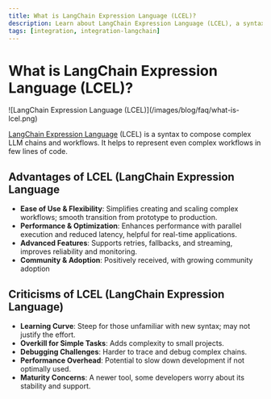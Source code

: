 ```yaml
---
title: What is LangChain Expression Language (LCEL)?
description: Learn about LangChain Expression Language (LCEL), a syntax for composing complex LLM chains and workflows. Discover its advantages, criticisms, and how it simplifies creating and scaling complex workflows.
tags: [integration, integration-langchain]
---
```


# What is LangChain Expression Language (LCEL)?

<Frame fullWidth>
  ![LangChain Expression Language (LCEL)](/images/blog/faq/what-is-lcel.png)
</Frame>

[LangChain Expression Language](https://blog.langchain.dev/langchain-expression-language/) (LCEL) is a syntax to compose complex LLM chains and workflows. It helps to represent even complex workflows in few lines of code.

## Advantages of LCEL (LangChain Expression Language

- **Ease of Use & Flexibility**: Simplifies creating and scaling complex workflows; smooth transition from prototype to production.
- **Performance & Optimization**: Enhances performance with parallel execution and reduced latency, helpful for real-time applications.
- **Advanced Features**: Supports retries, fallbacks, and streaming, improves reliability and monitoring.
- **Community & Adoption**: Positively received, with growing community adoption

## Criticisms of LCEL (LangChain Expression Language)

- **Learning Curve**: Steep for those unfamiliar with new syntax; may not justify the effort.
- **Overkill for Simple Tasks**: Adds complexity to small projects.
- **Debugging Challenges**: Harder to trace and debug complex chains.
- **Performance Overhead**: Potential to slow down development if not optimally used.
- **Maturity Concerns**: A newer tool, some developers worry about its stability and support.
